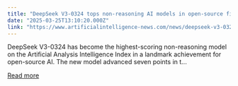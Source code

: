 ```yaml
---
title: "DeepSeek V3-0324 tops non-reasoning AI models in open-source first"
date: "2025-03-25T13:10:20.000Z"
link: "https://www.artificialintelligence-news.com/news/deepseek-v3-0324-tops-non-reasoning-ai-models-open-source-first/"
---
```


DeepSeek V3-0324 has become the highest-scoring non-reasoning model on the Artificial Analysis Intelligence Index in a landmark achievement for open-source AI. The new model advanced seven points in t...

[Read more](https://www.artificialintelligence-news.com/news/deepseek-v3-0324-tops-non-reasoning-ai-models-open-source-first/)
